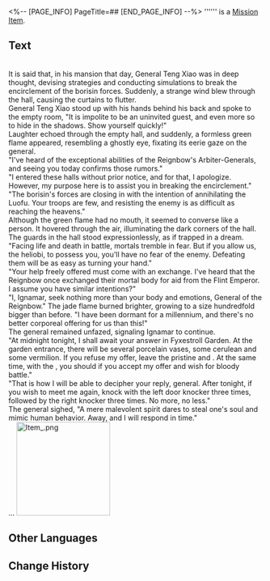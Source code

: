 <%-- [PAGE_INFO]
PageTitle=##
[END_PAGE_INFO] --%>
{{Item Infobox
|id          = 140332
|image       = Item .png{{subst:void|<!--$UPLOAD:<<SpriteOutput/ItemFigures/140125.png>-<Item .png>-<Item Icons>>-->}}
|type        = Mission Item
|invCategory = 
|rarity      = 3
|effect      = 
|description = 
}}
'''''' is a [[Mission Item]].

==Text==
<div align="center">{{Color|Keyword|Nighttales of Fyxestroll Garden: Scene One (II)}}</div>
<br />It is said that, in his mansion that day, General Teng Xiao was in deep thought, devising strategies and conducting simulations to break the encirclement of the borisin forces. Suddenly, a strange wind blew through the hall, causing the curtains to flutter.<br />General Teng Xiao stood up with his hands behind his back and spoke to the empty room, "It is impolite to be an uninvited guest, and even more so to hide in the shadows. Show yourself quickly!"<br />Laughter echoed through the empty hall, and suddenly, a formless green flame appeared, resembling a ghostly eye, fixating its eerie gaze on the general.<br />"I've heard of the exceptional abilities of the Reignbow's Arbiter-Generals, and seeing you today confirms those rumors."<br />"I entered these halls without prior notice, and for that, I apologize. However, my purpose here is to assist you in breaking the encirclement."<br />"The borisin's forces are closing in with the intention of annihilating the Luofu. Your troops are few, and resisting the enemy is as difficult as reaching the heavens."<br />Although the green flame had no mouth, it seemed to converse like a person. It hovered through the air, illuminating the dark corners of the hall. The guards in the hall stood expressionlessly, as if trapped in a dream.<br />"Facing life and death in battle, mortals tremble in fear. But if you allow us, the heliobi, to possess you, you'll have no fear of the enemy. Defeating them will be as easy as turning your hand."<br />"Your help freely offered must come with an exchange. I've heard that the Reignbow once exchanged their mortal body for aid from the Flint Emperor. I assume you have similar intentions?"<br />"I, Ignamar, seek nothing more than your body and emotions, General of the Reignbow." The jade flame burned brighter, growing to a size hundredfold bigger than before. "I have been dormant for a millennium, and there's no better corporeal offering for us than this!"<br />The general remained unfazed, signaling Ignamar to continue.<br />"At midnight tonight, I shall await your answer in Fyxestroll Garden. At the garden entrance, there will be several porcelain vases, some cerulean and some vermilion. If you refuse my offer, leave the {{Color|heliobus|nobold=1|cerulean vases}} pristine and {{Color|keyword|nobold=1|unharmed}}. At the same time, with the {{Color|fire|nobold=1|vermilion vases}}, you should {{Color|keyword|nobold=1|break them all}} if you accept my offer and wish for bloody battle."<br />"That is how I will be able to decipher your reply, general. After tonight, if you wish to meet me again, knock with the left door knocker three times, followed by the right knocker three times. No more, no less."<br />The general sighed, "A mere malevolent spirit dares to steal one's soul and mimic human behavior. Away, and I will respond in time."<br />...
[[File:Item .png|185px]]{{subst:void|<!--$UPLOAD:<<SpriteOutput/Mission/TeasureMap/PicPuzzleMap2021702.png>-<Item .png>-<Item Images>>-->}}

==Other Languages==
{{Other Languages
|en   = 
|zhs  = 
|zht  = 
|ja   = 
|ko   = 
|es   = 
|fr   = 
|ru   = 
|th   = 
|vi   = 
|de   = 
|id   = 
|pt   = 
}}

==Change History==
{{Change History|1.5}}